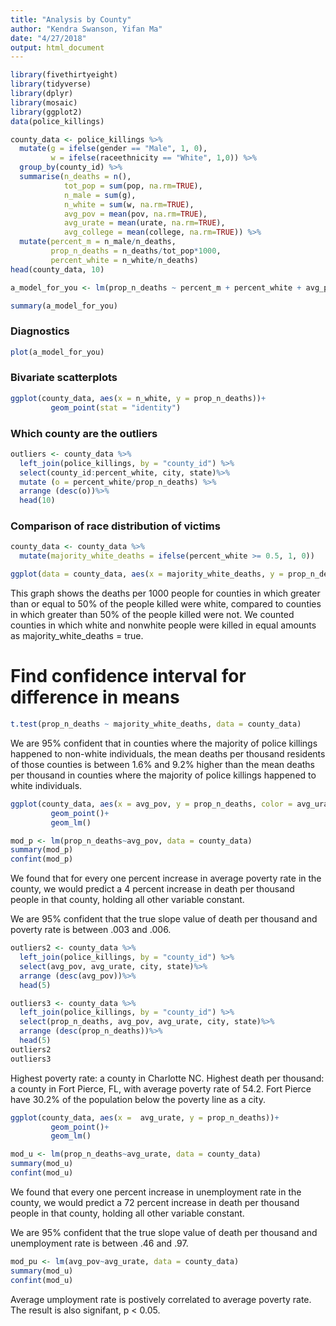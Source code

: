 ```yaml
---
title: "Analysis by County"
author: "Kendra Swanson, Yifan Ma"
date: "4/27/2018"
output: html_document
---
```


```r
library(fivethirtyeight)
library(tidyverse)
library(dplyr)
library(mosaic)
library(ggplot2)
data(police_killings)
```

```r
county_data <- police_killings %>%
  mutate(g = ifelse(gender == "Male", 1, 0),
         w = ifelse(raceethnicity == "White", 1,0)) %>%
  group_by(county_id) %>%
  summarise(n_deaths = n(),
            tot_pop = sum(pop, na.rm=TRUE), 
            n_male = sum(g),
            n_white = sum(w, na.rm=TRUE),
            avg_pov = mean(pov, na.rm=TRUE),
            avg_urate = mean(urate, na.rm=TRUE),
            avg_college = mean(college, na.rm=TRUE)) %>%
  mutate(percent_m = n_male/n_deaths, 
         prop_n_deaths = n_deaths/tot_pop*1000,
         percent_white = n_white/n_deaths)
head(county_data, 10)
```

```r
a_model_for_you <- lm(prop_n_deaths ~ percent_m + percent_white + avg_pov + avg_urate + avg_college, data = county_data)

summary(a_model_for_you)
```

### Diagnostics

```r
plot(a_model_for_you)
```

### Bivariate scatterplots


```r
ggplot(county_data, aes(x = n_white, y = prop_n_deaths))+
         geom_point(stat = "identity")
```

### Which county are the outliers

```r
outliers <- county_data %>%
  left_join(police_killings, by = "county_id") %>%
  select(county_id:percent_white, city, state)%>%
  mutate (o = percent_white/prop_n_deaths) %>%
  arrange (desc(o))%>%
  head(10)
```


### Comparison of race distribution of victims 

```r
county_data <- county_data %>%
  mutate(majority_white_deaths = ifelse(percent_white >= 0.5, 1, 0))
```

```r
ggplot(data = county_data, aes(x = majority_white_deaths, y = prop_n_deaths)) + geom_boxplot(aes(group = majority_white_deaths))
```
 
This graph shows the deaths per 1000 people for counties in which greater than or equal to 50% of the people killed were white, compared to counties in which greater than 50% of the people killed were not. We counted counties in which white and nonwhite people were killed in equal amounts as majority_white_deaths = true.

# Find confidence interval for difference in means

```r
t.test(prop_n_deaths ~ majority_white_deaths, data = county_data)
```

We are 95% confident that in counties where the majority of police killings happened to non-white individuals, the mean deaths per thousand residents of those counties is between 1.6%  and 9.2% higher than the mean deaths per thousand in counties where the majority of police killings happened to white individuals.


```r
ggplot(county_data, aes(x = avg_pov, y = prop_n_deaths, color = avg_urate))+
         geom_point()+
         geom_lm()

mod_p <- lm(prop_n_deaths~avg_pov, data = county_data)
summary(mod_p)
confint(mod_p)
```

We found that for every one percent increase in average poverty rate in the county, we would predict a 4 percent increase in death per thousand people in that county, holding all other variable constant.

We are 95% confident that the true slope value of death per thousand and poverty rate is between .003 and .006. 

```r
outliers2 <- county_data %>%
  left_join(police_killings, by = "county_id") %>%
  select(avg_pov, avg_urate, city, state)%>%
  arrange (desc(avg_pov))%>%
  head(5)

outliers3 <- county_data %>%
  left_join(police_killings, by = "county_id") %>%
  select(prop_n_deaths, avg_pov, avg_urate, city, state)%>%
  arrange (desc(prop_n_deaths))%>%
  head(5)
outliers2
outliers3
```

Highest poverty rate: a county in Charlotte NC.
Highest death per thousand: a county in Fort Pierce, FL, with average poverty rate of 54.2. Fort Pierce have 30.2% of the population below the poverty line as a city.

```r
ggplot(county_data, aes(x =  avg_urate, y = prop_n_deaths))+
         geom_point()+
         geom_lm()

mod_u <- lm(prop_n_deaths~avg_urate, data = county_data)
summary(mod_u)
confint(mod_u)
```

We found that every one percent increase in unemployment rate in the county, we would predict a 72 percent increase in death per thousand people in that county, holding all other variable constant.

We are 95% confident that the true slope value of death per thousand and unemployment rate is between .46 and .97. 

```r
mod_pu <- lm(avg_pov~avg_urate, data = county_data)
summary(mod_u)
confint(mod_u)
```

Average umployment rate is postively correlated to average poverty rate. The result is also signifant, p < 0.05. 
